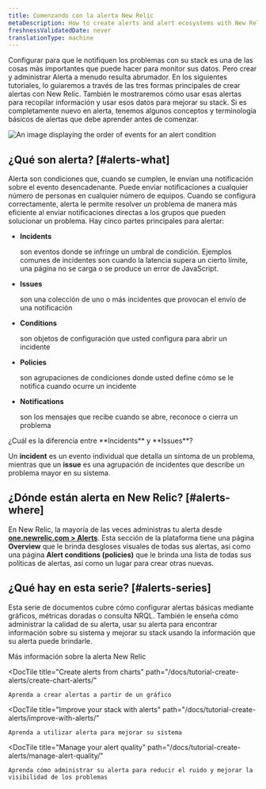 ```yaml
---
title: Comenzando con la alerta New Relic
metaDescription: How to create alerts and alert ecosystems with New Relic
freshnessValidatedDate: never
translationType: machine
---
```




Configurar <InlinePopover type="alerts"/>para que le notifiquen los problemas con su stack es una de las cosas más importantes que puede hacer para monitor sus datos. Pero crear y administrar Alerta a menudo resulta abrumador. En los siguientes tutoriales, lo guiaremos a través de las tres formas principales de crear alertas con New Relic. También le mostraremos cómo usar esas alertas para recopilar información y usar esos datos para mejorar su stack. Si es completamente nuevo en alerta, tenemos algunos conceptos y terminología básicos de alertas que debe aprender antes de comenzar.

<img
  title="Alert flow"
  alt="An image displaying the order of events for an alert condition"
  src={alertsFlow}
/>

## ¿Qué son alerta? [#alerts-what]

Alerta son condiciones que, cuando se cumplen, le envían una notificación sobre el evento desencadenante. Puede enviar notificaciones a cualquier número de personas en cualquier número de equipos. Cuando se configura correctamente, alerta le permite resolver un problema de manera más eficiente al enviar notificaciones directas a los grupos que pueden solucionar un problema. Hay cinco partes principales para alertar:

* <DNT>**Incidents**</DNT>

  son eventos donde se infringe un umbral de condición. Ejemplos comunes de incidentes son cuando la latencia supera un cierto límite, una página no se carga o se produce un error de JavaScript.

* <DNT>**Issues**</DNT>

  son una colección de uno o más incidentes que provocan el envío de una notificación

* <DNT>**Conditions**</DNT>

  son objetos de configuración que usted configura para abrir un incidente

* <DNT>**Policies**</DNT>

  son agrupaciones de condiciones donde usted define cómo se le notifica cuando ocurre un incidente

* <DNT>**Notifications**</DNT>

  son los mensajes que recibe cuando se abre, reconoce o cierra un problema

<Callout variant="tip">
  ¿Cuál es la diferencia entre <DNT>**Incidents**</DNT> y <DNT>**Issues**</DNT>?

  Un <DNT>**incident**</DNT> es un evento individual que detalla un síntoma de un problema, mientras que un <DNT>**issue**</DNT> es una agrupación de incidentes que describe un problema mayor en su sistema.
</Callout>

## ¿Dónde están alerta en New Relic? [#alerts-where]

En New Relic, la mayoría de las veces administras tu alerta desde [<DNT>**one.newrelic.com > Alerts**</DNT>](https://one.newrelic.com/alerts-ai). Esta sección de la plataforma tiene una página <DNT>**Overview**</DNT> que le brinda desgloses visuales de todas sus alertas, así como una página <DNT>**Alert conditions (policies)**</DNT> que le brinda una lista de todas sus políticas de alertas, así como un lugar para crear otras nuevas.

## ¿Qué hay en esta serie? [#alerts-series]

Esta serie de documentos cubre cómo configurar alertas básicas mediante gráficos, métricas doradas o consulta NRQL. También le enseña cómo administrar la calidad de su alerta, usar su alerta para encontrar información sobre su sistema y mejorar su stack usando la información que su alerta puede brindarle.

<DocTiles>
  <DocTile
    title="Getting started with New Relic alerts"
    path="/docs/tutorial-create-alerts/create-new-relic-alerts/"
    label={{text: "You are here", color: "orange"}}
  >
    Más información sobre la alerta New Relic
  </DocTile>

  <DocTile
    title="Create alerts from charts"
    path="/docs/tutorial-create-alerts/create-chart-alerts/"
  >
    Aprenda a crear alertas a partir de un gráfico
  </DocTile>

  <DocTile
    title="Improve your stack with alerts"
    path="/docs/tutorial-create-alerts/improve-with-alerts/"
  >
    Aprenda a utilizar alerta para mejorar su sistema
  </DocTile>

  <DocTile
    title="Manage your alert quality"
    path="/docs/tutorial-create-alerts/manage-alert-quality/"
  >
    Aprenda cómo administrar su alerta para reducir el ruido y mejorar la visibilidad de los problemas
  </DocTile>
</DocTiles>